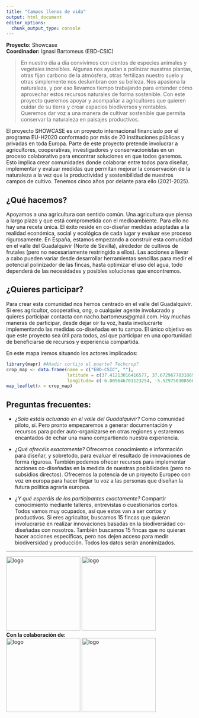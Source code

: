 ```yaml
---
title: "Campos llenos de vida"
output: html_document
editor_options: 
  chunk_output_type: console
---
```


**Proyecto:** Showcase     
**Coordinador:** Ignasi Bartomeus (EBD-CSIC)  

> En nuestro día a día convivimos con cientos de especies animales y vegetales increíbles. Algunas nos ayudan a polinizar nuestras plantas, otras fijan carbono de la atmósfera, otras fertilizan nuestro suelo y otras simplemente nos deslumbran con su belleza. Nos apasiona la naturaleza, y por eso llevamos tiempo trabajando para entender cómo aprovechar estos recursos naturales de forma sostenible. Con este proyecto queremos apoyar y acompañar a agricultores que quieren cuidar de su tierra y crear espacios biodiversos y rentables. Queremos dar voz a una manera de cultivar sostenible que permita conservar la naturaleza en paisajes productivos.

El proyecto SHOWCASE es un proyecto internacional financiado por el programa EU-H2020 conformado por más de 20 instituciones públicas y privadas en toda Europa. Parte de este proyecto pretende involucrar a agricultores, cooperativas, investigadores y conservacionistas en un proceso colaborativo para encontrar soluciones en que todos ganemos. Esto implica crear comunidades donde colaborar entre todos para diseñar, implementar y evaluar medidas que permitan mejorar la conservación de la naturaleza a la vez que la productividad y sostenibilidad de nuestros campos de cultivo. Tenemos cinco años por delante para ello (2021-2025).

## ¿Qué hacemos?

Apoyamos a una agricultura con sentido común. Una agricultura que piensa a largo plazo y que está comprometida con el medioambiente. Para ello no hay una receta única. El éxito reside en co-diseñar medidas adaptadas a la realidad económica, social y ecológica de cada lugar y evaluar ese proceso rigurosamente. En España, estamos empezando a construir esta comunidad en el valle del Guadalquivir (Norte de Sevilla), alrededor de cultivos de frutales (pero no necesariamente restringido a ellos). Las acciones a llevar a cabo pueden variar desde desarrollar herramientas sencillas para medir el potencial polinizador de las fincas, hasta optimizar el uso del agua, todo dependerá de las necesidades y posibles soluciones que encontremos.

## ¿Quieres participar?

Para crear esta comunidad nos hemos centrado en el valle del Guadalquivir. Si eres agricultor, cooperativa, ong, o cualquier agente involucrado y quieres participar contacta con nacho.bartomeus@gmail.com. Hay muchas maneras de participar, desde dejar oír tu voz, hasta involucrarte implementando las medidas co-diseñadas en tu campo. El único objetivo es que este proyecto sea útil para todos, así que participar en una oportunidad de beneficiarse de recursos y experiencia compartida.


En este mapa iremos situando los actores implicados:   
```r
library(mapr) #Añadir cortijo el puerto? Techcrop?
crop_map <- data.frame(name = c("EBD-CSIC", ""),
                       latitude = c(37.41213016416577, 37.672967783186955), 
                       longitude= c(-6.005646701123254, -5.529750308568409))
map_leaflet(x = crop_map) 
```

## Preguntas frecuentes:

- *¿Solo estáis actuando en el valle del Guadalquivir?* Como comunidad piloto, sí. Pero pronto empezaremos a generar documentación y recursos para poder auto-organizarse en otras regiones y estaremos encantados de echar una mano compartiendo nuestra experiencia.   

- *¿Qué ofrecéis exactamente?* Ofrecemos conocimiento e información para diseñar, y sobretodo, para evaluar el resultado de innovaciones de forma rigurosa. También podemos ofrecer recursos para implementar acciones co-diseñadas en la medida de nuestras posibilidades (pero no subsidios directos). Ofrecemos la potencia de un proyecto Europeo con voz en europa para hacer llegar tu voz a las personas que diseñan la futura política agraria europea.    

- *¿Y qué esperáis de los participantes exactamente?* Compartir conocimiento mediante talleres, entrevistas o cuestionarios cortos. Todos vamos muy ocupados, así que estos van a ser cortos y productivos. Si eres agricultor, buscamos 15 fincas que quieran involucrarse en realizar innovaciones basadas en la biodiversidad co-diseñadas con nosotros. También buscamos 15 fincas que no quieran hacer acciones específicas, pero nos dejen acceso para medir biodiversidad y producción. Todos los datos serán anonimizados.


------
<img src="media/EUH2020.jpg" alt="logo" width="200"/>
<img src="media/SHOWCASE.png" alt="logo" width="200"/>    
**Con la colaboración de:**   
<img src="media/AAS.png" alt="logo" width="200"/>
<img src="media/Logo-EBD.jpg" alt="logo" width="200"/>




